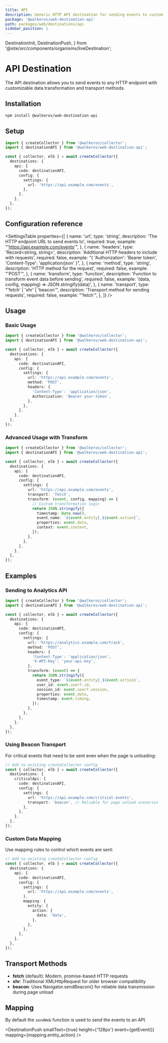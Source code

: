 ```yaml
---
title: API
description: Generic HTTP API destination for sending events to custom endpoints
package: '@walkeros/web-destination-api'
path: packages/web/destinations/api
sidebar_position: 1
---
```


  DestinationInit,
  DestinationPush,
} from '@site/src/components/organisms/liveDestination';

# API Destination

<PackageLink
  env="web"
  github="packages/web/destinations/api"
  npm="@walkeros/web-destination-api"
/>

The API destination allows you to send events to any HTTP endpoint with
customizable data transformation and transport methods.

## Installation

```bash
npm install @walkeros/web-destination-api
```

## Setup

```typescript
import { createCollector } from '@walkeros/collector';
import { destinationAPI } from '@walkeros/web-destination-api';

const { collector, elb } = await createCollector({
  destinations: {
    api: {
      code: destinationAPI,
      config: {
        settings: {
          url: 'https://api.example.com/events',
        },
      },
    },
  },
});
```

## Configuration reference

<SettingsTable
  properties={[
    {
      name: 'url',
      type: 'string',
      description: 'The HTTP endpoint URL to send events to',
      required: true,
      example: "'https://api.example.com/events'",
    },
    {
      name: 'headers',
      type: 'Record<string, string>',
      description: 'Additional HTTP headers to include with requests',
      required: false,
      example:
        "{ 'Authorization': 'Bearer token', 'Content-Type': 'application/json' }",
    },
    {
      name: 'method',
      type: 'string',
      description: 'HTTP method for the request',
      required: false,
      example: "'POST'",
    },
    {
      name: 'transform',
      type: 'function',
      description: 'Function to transform event data before sending',
      required: false,
      example: '(data, config, mapping) => JSON.stringify(data)',
    },
    {
      name: 'transport',
      type: "'fetch' | 'xhr' | 'beacon'",
      description: 'Transport method for sending requests',
      required: false,
      example: "'fetch'",
    },
  ]}
/>

## Usage

### Basic Usage

```typescript
import { createCollector } from '@walkeros/collector';
import { destinationAPI } from '@walkeros/web-destination-api';

const { collector, elb } = await createCollector({
  destinations: {
    api: {
      code: destinationAPI,
      config: {
        settings: {
          url: 'https://api.example.com/events',
          method: 'POST',
          headers: {
            'Content-Type': 'application/json',
            Authorization: 'Bearer your-token',
          },
        },
      },
    },
  },
});
```

### Advanced Usage with Transform

```typescript
import { createCollector } from '@walkeros/collector';
import { destinationAPI } from '@walkeros/web-destination-api';

const { collector, elb } = await createCollector({
  destinations: {
    api: {
      code: destinationAPI,
      config: {
        settings: {
          url: 'https://api.example.com/events',
          transport: 'fetch',
          transform: (event, config, mapping) => {
            // Custom transformation logic
            return JSON.stringify({
              timestamp: Date.now(),
              event_name: `${event.entity}_${event.action}`,
              properties: event.data,
              context: event.context,
            });
          },
        },
      },
    },
  },
});
```

## Examples

### Sending to Analytics API

```typescript
import { createCollector } from '@walkeros/collector';
import { destinationAPI } from '@walkeros/web-destination-api';

const { collector, elb } = await createCollector({
  destinations: {
    api: {
      code: destinationAPI,
      config: {
        settings: {
          url: 'https://analytics.example.com/track',
          method: 'POST',
          headers: {
            'Content-Type': 'application/json',
            'X-API-Key': 'your-api-key',
          },
          transform: (event) => {
            return JSON.stringify({
              event_type: `${event.entity}_${event.action}`,
              user_id: event.user?.id,
              session_id: event.user?.session,
              properties: event.data,
              timestamp: event.timing,
            });
          },
        },
      },
    },
  },
});
```

### Using Beacon Transport

For critical events that need to be sent even when the page is unloading:

```typescript
// Add to existing createCollector config
const { collector, elb } = await createCollector({
  destinations: {
    criticalApi: {
      code: destinationAPI,
      config: {
        settings: {
          url: 'https://api.example.com/critical-events',
          transport: 'beacon', // Reliable for page unload scenarios
        },
      },
    },
  },
});
```

### Custom Data Mapping

Use mapping rules to control which events are sent:

```typescript
// Add to existing createCollector config
const { collector, elb } = await createCollector({
  destinations: {
    api: {
      code: destinationAPI,
      config: {
        settings: {
          url: 'https://api.example.com/events',
        },
        mapping: {
          entity: {
            action: {
              data: 'data',
            },
          },
        },
      },
    },
  },
});
```

## Transport Methods

- **fetch** (default): Modern, promise-based HTTP requests
- **xhr**: Traditional XMLHttpRequest for older browser compatibility
- **beacon**: Uses Navigator.sendBeacon() for reliable data transmission during
  page unload

## Mapping

By default the&nbsp;<Link to="/docs/core/web#sendweb">`sendWeb`</Link> function
is used to send the events to an API.

<DestinationPush
  smallText={true}
  height={'128px'}
  event={getEvent()}
  mapping={mapping.entity_action}
/>

